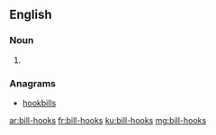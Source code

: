 ==English==

===Noun===
{{head|en|noun plural form}}

# {{plural of|bill-hook|lang=en}}

===Anagrams===
* [[hookbills#English|hookbills]]

[[ar:bill-hooks]]
[[fr:bill-hooks]]
[[ku:bill-hooks]]
[[mg:bill-hooks]]